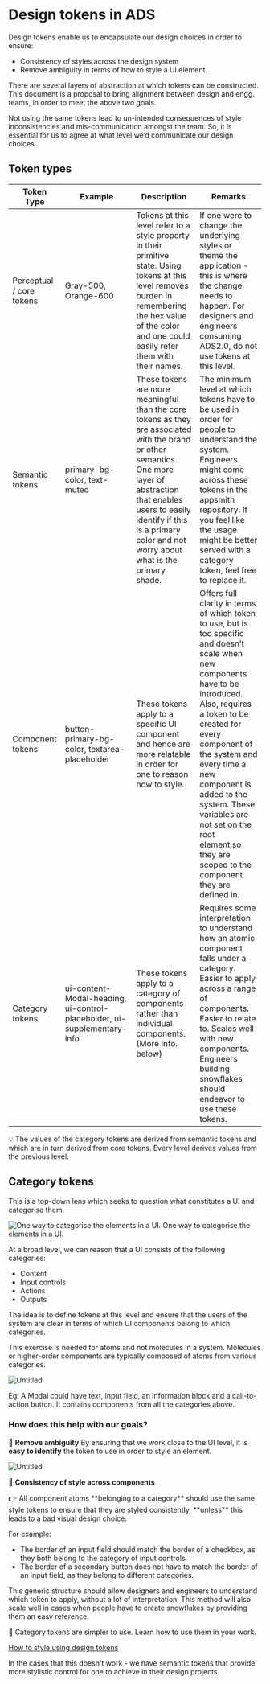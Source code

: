 
<Meta title="Design Tokens" />

# Design tokens in ADS

Design tokens enable us to encapsulate our design choices in order to ensure:

- Consistency of styles across the design system
- Remove ambiguity in terms of how to style a UI element.

There are several layers of abstraction at which tokens can be constructed. This document is a proposal to bring alignment between design and engg. teams, in order to meet the above two goals.

Not using the same tokens lead to un-intended consequences of style inconsistencies and mis-communication amongst the team. So, it is essential for us to agree at what level we’d communicate our design choices.

## Token types

| Token Type | Example | Description | Remarks |
| --- | --- | --- | --- |
| Perceptual / core tokens | Gray-500, Orange-600 | Tokens at this level refer to a style property in their primitive state. Using tokens at this level removes burden in remembering the hex value of the color and one could easily refer them with their names. | If one were to change the underlying styles or theme the application - this is where the change needs to happen. For designers and engineers consuming ADS2.0, do not use tokens at this level. |
| Semantic tokens | primary-bg-color, text-muted | These tokens are more meaningful than the core tokens as they are associated with the brand or other semantics. One more layer of abstraction that enables users to easily identify if this is a primary color and not worry about what is the primary shade. | The minimum level at which tokens have to be used in order for people to understand the system. Engineers might come across these tokens in the appsmith repository. If you feel like the usage might be better served with a category token, feel free to replace it.  |
| Component tokens | button-primary-bg-color, textarea-placeholder | These tokens apply to a specific UI component and hence are more relatable in order for one to reason how to style. | Offers full clarity in terms of which token to use, but is too specific and doesn’t scale when new components have to be introduced. Also, requires a token to be created for every component of the system and every time a new component is added to the system. These variables are not set on the root element,so they are scoped to the component they are defined in. |
| Category tokens | ui-content-Modal-heading, ui-control-placeholder, ui-supplementary-info | These tokens apply to a category of components rather than individual components. (More info. below) | Requires some interpretation to understand how an atomic component falls under a category. Easier to apply across a range of components. Easier to relate to. Scales well with new components. Engineers building snowflakes should endeavor to use these tokens.   |

<aside>
  💡 The values of the category tokens are derived from semantic tokens and which are in turn derived from core tokens. Every level derives values from the previous level.
</aside>

## Category tokens

This is a top-down lens which seeks to question what constitutes a UI and categorise them.

![One way to categorise the elements in a UI.](https://s3-us-west-2.amazonaws.com/secure.notion-static.com/9ad3b133-dccc-4e3f-8f13-d9f43fb0b022/Untitled.png)
One way to categorise the elements in a UI.

At a broad level, we can reason that a UI consists of the following categories:
- Content
- Input controls
- Actions
- Outputs

The idea is to define tokens at this level and ensure that the users of the system are clear in terms of which UI components belong to which categories.

This exercise is needed for atoms and not molecules in a system. Molecules or higher-order components are typically composed of atoms from various categories.

![Untitled](https://s3-us-west-2.amazonaws.com/secure.notion-static.com/0f358ab8-7d8c-4af2-a95c-f8f4d5b953ea/Untitled.png)

Eg: A Modal could have text, input field, an information block and a call-to-action button. It contains components from all the categories above.

### How does this help with our goals?

🎯 **Remove ambiguity** By ensuring that we work close to the UI level, it is **easy to identify** the token to use in order to style an element.

![Untitled](https://s3-us-west-2.amazonaws.com/secure.notion-static.com/01079165-9693-4000-8a41-fc3dae55944f/Untitled.png)

🎯 **Consistency of style across components**

<aside>
  👉 All component atoms **belonging to a category** should use the same style tokens to ensure that they are styled consistently, **unless** this leads to a bad visual design choice.
</aside>

For example:
- The border of an input field should match the border of a checkbox, as they both belong to the category of input controls.
- The border of a secondary button does not have to match the border of an input field, as they belong to different categories.

This generic structure should allow designers and engineers to understand which token to apply, without a lot of interpretation. This method will also scale well in cases when people have to create snowflakes by providing them an easy reference.

<aside>
  🧵 Category tokens are simpler to use. Learn how to use them in your work.

  [How to style using design tokens](https://www.notion.so/How-to-style-using-design-tokens-fcc35bf74ce14083962704be5b3939cd?pvs=21)

</aside>

In the cases that this doesn't work - we have semantic tokens that provide more stylistic control for one to achieve in their design projects.
